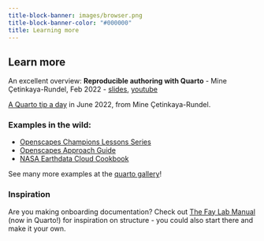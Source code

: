```yaml
---
title-block-banner: images/browser.png
title-block-banner-color: "#000000"
title: Learning more
---
```


## Learn more

An excellent overview: **Reproducible authoring with Quarto** - Mine Çetinkaya-Rundel, Feb 2022
    -   [slides](https://mine-cetinkaya-rundel.github.io/2022-repro-toronto/#/title-slide), [youtube](https://www.youtube.com/watch?v=6p4vOKS6Xls)
    
[A Quarto tip a day](https://mine-cetinkaya-rundel.github.io/quarto-tip-a-day/) in June 2022, from Mine Çetinkaya-Rundel.

### Examples in the wild: 
-   [Openscapes Champions Lessons Series](https://openscapes.github.io/series)
-   [Openscapes Approach Guide](https://openscapes.github.io/approach-guide/)\
-   [NASA Earthdata Cloud Cookbook](https://nasa-openscapes.github.io/earthdata-cloud-cookbook/)

See many more examples at the [quarto gallery](https://quarto.org/docs/gallery/)!

### Inspiration

Are you making onboarding documentation? Check out [The Fay Lab Manual](https://thefaylab.github.io/lab-manual/) (now in Quarto!) for inspiration on structure - you could also start there and make it your own.
